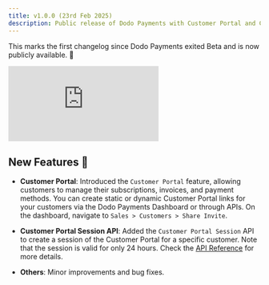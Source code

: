```yaml
---
title: v1.0.0 (23rd Feb 2025)
description: Public release of Dodo Payments with Customer Portal and Customer Portal Session API.
---
```


This marks the first changelog since Dodo Payments exited Beta and is now publicly available. 🎉

<iframe 
    className="w-full aspect-video rounded-md" 
    src="https://www.youtube.com/embed/qa9mLcQqPIA"
    title="Public Announcement | Dodo Payments"
    frameBorder="0"
    allow="accelerometer; autoplay; clipboard-write; encrypted-media; gyroscope; picture-in-picture"
    allowFullScreen
></iframe>

## New Features 🚀

- **Customer Portal**: Introduced the `Customer Portal` feature, allowing customers to manage their subscriptions, invoices, and payment methods. You can create static or dynamic Customer Portal links for your customers via the Dodo Payments Dashboard or through APIs. On the dashboard, navigate to `Sales > Customers > Share Invite`.

- **Customer Portal Session API**: Added the `Customer Portal Session` API to create a session of the Customer Portal for a specific customer. Note that the session is valid for only 24 hours. Check the [API Reference](/api-reference/customers/create-customer-portal-session) for more details.

- **Others**: Minor improvements and bug fixes.
